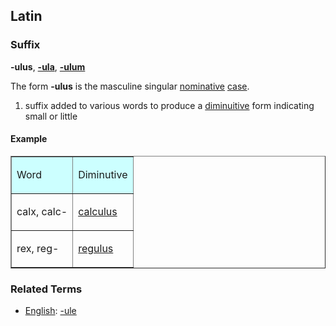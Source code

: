 ==Latin==
===Suffix===
'''-ulus''', '''[[-ula]]''', '''[[-ulum]]'''

The form '''-ulus''' is the masculine singular [[nominative]] [[case]].

# suffix added to various words to produce a [[diminuitive]] form indicating small or little

====Example====

<table border="1" cellspacing="0" cellpadding="3">
  <tr bgcolor="ccffff"><td>Word</td><td>Diminutive</td></tr>
  <tr><td>calx, calc-</td><td>[[calculus]]</td>
  <tr><td>rex, reg-</td><td>[[regulus]]</td>
  </tr>
</table>

===Related Terms===
*[[English]]: [[-ule]]
